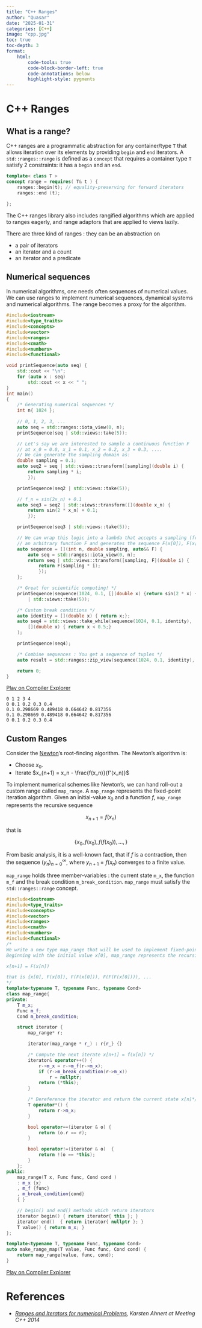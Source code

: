 ```yaml
---
title: "C++ Ranges"
author: "Quasar"
date: "2025-01-31"
categories: [C++]      
image: "cpp.jpg"
toc: true
toc-depth: 3
format:
    html:
        code-tools: true
        code-block-border-left: true
        code-annotations: below
        highlight-style: pygments
---
```


# C++ Ranges

## What is a range?

C++ ranges are a programmatic abstraction for any container/type `T` that allows iteration over its elements by providing `begin` and `end` iterators. A `std::ranges::range` is defined as a `concept` that requires a container type `T` satisfy 2 constraints: it has a `begin` and an `end`. 

```cpp
template< class T >
concept range = requires( T& t ) {
    ranges::begin(t); // equality-preserving for forward iterators
    ranges::end (t);

};
```

The C++ ranges library also includes rangified algorithms which are applied to ranges eagerly, and range adaptors that are applied to views lazily. 

There are three kind of ranges : they can be an abstraction on 

- a pair of iterators
- an iterator and a count
- an iterator and a predicate

## Numerical sequences

In numerical algorithms, one needs often sequences of numerical values. We can use ranges to implement numerical sequences, dynamical systems and numerical algorithms. The range becomes a proxy for the algorithm. 

```cpp
#include<iostream>
#include<type_traits>
#include<concepts>
#include<vector>
#include<ranges>
#include<cmath>
#include<numbers>
#include<functional>

void printSequence(auto seq) {
    std::cout << "\n";
    for (auto x : seq)
        std::cout << x << " ";
}
int main()
{
    /* Generating numerical sequences */
    int n{ 1024 };
    
    // 0, 1, 2, 3, ...
    auto seq = std::ranges::iota_view(0, n);
    printSequence(seq | std::views::take(5));

    // Let's say we are interested to sample a continuous function F
    // at x_0 = 0.0, x_1 = 0.1, x_2 = 0.2, x_3 = 0.3, ....
    // We can generate the sampling domain as:
    double sampling = 0.1;
    auto seq2 = seq | std::views::transform([sampling](double i) {
        return sampling * i;
        });

    printSequence(seq2 | std::views::take(5));

    // f_n = sin(2x_n) + 0.1
    auto seq3 = seq2 | std::views::transform([](double x_n) {
        return sin(2 * x_n) + 0.1;
        });

    printSequence(seq3 | std::views::take(5));

    // We can wrap this logic into a lambda that accepts a sampling (frequency),
    // an arbitrary function F and generates the sequence F(x[0]), F(x[1]), ...
    auto sequence = [](int n, double sampling, auto&& F) {
        auto seq = std::ranges::iota_view(0, n);
        return seq | std::views::transform([sampling, F](double i) {
            return F(sampling * i);
            });
    };

    /* Great for scientific computing! */
    printSequence(sequence(1024, 0.1, [](double x) {return sin(2 * x) + 0.1;})
        | std::views::take(5));

    /* Custom break conditions */
    auto identity = [](double x) { return x;};
    auto seq4 = std::views::take_while(sequence(1024, 0.1, identity),
        [](double x) { return x < 0.5;}
    );

    printSequence(seq4);

    /* Combine sequences : You get a sequence of tuples */
    auto result = std::ranges::zip_view(sequence(1024, 0.1, identity), sequence(1024, 0.1, identity));

    return 0;
}
```
[Play on Compiler Explorer](https://godbolt.org/z/nEcjYzv97)

```
0 1 2 3 4 
0 0.1 0.2 0.3 0.4 
0.1 0.298669 0.489418 0.664642 0.817356 
0.1 0.298669 0.489418 0.664642 0.817356 
0 0.1 0.2 0.3 0.4 
```

## Custom Ranges

Consider the [Newton](https://en.wikipedia.org/wiki/Newton%27s_method)'s root-finding algorithm. The Newton's algorithm is:

- Choose $x_0$.
- Iterate $x_{n+1} = x_n - \frac{f(x_n)}{f'(x_n)}$

To implement numerical schemes like Newton's, we can hand roll-out a custom range called `map_range`. A `map_range` represents the fixed-point iteration algorithm. Given an initial-value $x_0$ and a function $f$, `map_range` represents the recursive sequence 

$$x_{n+1} = f(x_n)$$

that is 

$$
\{x_0, f(x_0), f(f(x_0)), \ldots, \}
$$

From basic analysis, it is a well-known fact, that if $f$ is a contraction, then the sequence $(y_n)_{n=0}^{\infty}$, where $y_{n+1} = f(x_n)$ converges to a finite value. 

`map_range` holds three member-variables : the current state `m_x`, the function `m_f` and the break condition `m_break_condition`.  `map_range` must satisfy the `std::ranges::range` concept.  

```cpp
#include<iostream>
#include<type_traits>
#include<concepts>
#include<vector>
#include<ranges>
#include<cmath>
#include<numbers>
#include<functional>
/* 
We write a new type map_range that will be used to implement fixed-point iteration in C++.
Beginning with the initial value x[0], map_range represents the recursive sequence

x[n+1] = F(x[n])

that is {x[0], F(x[0]), F(F(x[0])), F(F(F(x[0]))), ...
*/
template<typename T, typename Func, typename Cond>
class map_range{
private:
    T m_x;
    Func m_f;
    Cond m_break_condition;

    struct iterator {
        map_range* r;

        iterator(map_range * r_) : r{r_} {}

        /* Compute the next iterate x[n+1] = f(x[n]) */
        iterator& operator++() {
            r->m_x = r->m_f(r->m_x);
            if (r->m_break_condition(r->m_x))
                r = nullptr;
            return (*this);
        }

        /* Dereference the iterator and return the current state x[n]*/
        T operator*() {
            return r->m_x;
        }

        bool operator==(iterator & o) {
            return (o.r == r);
        }

        bool operator!=(iterator & o)  {
            return !(o == *this);
        }
    };
public:
    map_range(T x, Func func, Cond cond )
    : m_x {x}
    , m_f {func}
    , m_break_condition{cond}
    { }

    // begin() and end() methods which return iterators
    iterator begin() { return iterator{ this }; }
    iterator end()  { return iterator{ nullptr }; }
    T value() { return m_x; }
};

template<typename T, typename Func, typename Cond>
auto make_range_map(T value, Func func, Cond cond) {
    return map_range(value, func, cond);
}
```
[Play on Compiler Explorer](https://godbolt.org/z/dnd1czvjv)

# References {.appendix}

- *[Ranges and Iterators for numerical Problems](https://youtu.be/qXdPFj-FTcA?si=3xX3r8eIF4TlWXwr), Karsten Ahnert at Meeting C++ 2014*